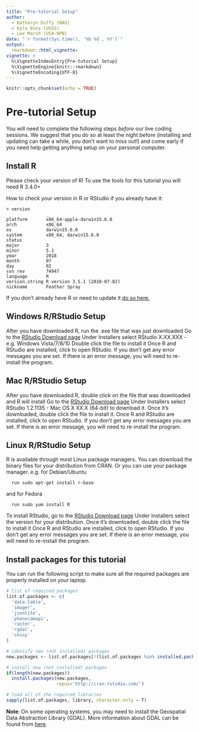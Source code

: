 ```yaml
---
title: "Pre-tutorial Setup"
author: 
  - Katharyn Duffy (NAU)
  - Kyle Enns (USGS)
  - Lee Marsh (USA-NPN)
date: "`r format(Sys.time(), '%b %d , %Y')`"
output:
  rmarkdown::html_vignette:
vignette: >
  %\VignetteIndexEntry{Pre-tutorial Setup}
  %\VignetteEngine{knitr::rmarkdown}
  %\VignetteEncoding{UTF-8}
---
```


```r
knitr::opts_chunk$set(echo = TRUE)
```


# Pre-tutorial Setup

You will need to complete the following steps *before* our live coding sessions.  We suggest that you do so at least the night before (installing and updating can take a while, you don't want to miss out!) and come early if you need help getting anything setup on your personal computer.

## Install R
Please check your version of R!  To use the tools for this tutorial you will need R 3.4.0+

How to check your version in R or RStudio if you already have it:
```
> version
               _                           
platform       x86_64-apple-darwin15.6.0   
arch           x86_64                      
os             darwin15.6.0                
system         x86_64, darwin15.6.0        
status                                     
major          3                           
minor          5.1                         
year           2018                        
month          07                          
day            02                          
svn rev        74947                       
language       R                           
version.string R version 3.5.1 (2018-07-02)
nickname       Feather Spray  
```
If you don't already have R or need to update it [do so here.](https://cran.rstudio.com/)


## Windows R/RStudio Setup
After you have downloaded R, run the .exe file that was just downloaded
Go to the [RStudio Download page](https://www.rstudio.com/products/rstudio/download/#download)
Under Installers select RStudio X.XX.XXX - e.g. Windows Vista/7/8/10
Double click the file to install it
Once R and RStudio are installed, click to open RStudio. If you don't get any error messages you are set. If there is an error message, you will need to re-install the program.

## Mac R/RStudio Setup

After you have downloaded R, double click on the file that was downloaded and R will install
Go to the [RStudio Download page](https://www.rstudio.com/products/rstudio/download/#download)
Under Installers select RStudio 1.2.1135 - Mac OS X XX.X (64-bit) to download it.
Once it's downloaded, double click the file to install it.
Once R and RStudio are installed, click to open RStudio. If you don't get any error messages you are set. If there is an error message, you will need to re-install the program.

## Linux R/RStudio Setup
R is available through most Linux package managers. You can download the binary files for your distribution from CRAN. Or you can use your package manager.
e.g. for Debian/Ubuntu
```
  run sudo apt-get install r-base
```
and for Fedora
```
  run sudo yum install R
```

To install RStudio, go to the [RStudio Download page](https://www.rstudio.com/products/rstudio/download/#download)
Under Installers select the version for your distribution.
Once it's downloaded, double click the file to install it
Once R and RStudio are installed, click to open RStudio. If you don't get any error messages you are set. If there is an error message, you will need to re-install the program.

## Install packages for this tutorial
You can run the following script to make sure all the required packages are properly installed on your laptop.


```r

# list of required packages
list.of.packages <- c(
  'data.table',
  'imager',
  'jsonlite',
  'phenocamapi',
  'raster',
  'rgdal',
  'shiny'
)

# identify new (not installed) packages
new.packages <- list.of.packages[!(list.of.packages %in% installed.packages()[,"Package"])]

# install new (not installed) packages
if(length(new.packages)) 
  install.packages(new.packages, 
                   repos='http://cran.rstudio.com/')

# load all of the required libraries
sapply(list.of.packages, library, character.only = T)
```

**Note**: On some operating systems, you may need to install the Geospatial Data Abstraction Library (GDAL). More information about GDAL can be found from [here](https://trac.osgeo.org/gdal/wiki/DownloadingGdalBinaries).

